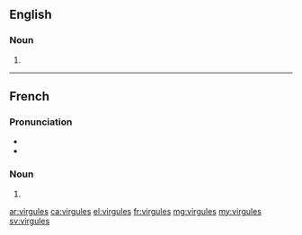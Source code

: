 ==English==

===Noun===
{{head|en|noun plural form}}

# {{plural of|virgule|lang=en}}

----

==French==

===Pronunciation===
* {{IPA|/viʁ.ɡyl/|lang=fr}}
* {{homophones|lang=fr|virgule|virgulent}}

===Noun===
{{head|fr|noun plural form|g=f}}

# {{plural of|virgule|lang=fr}}

[[ar:virgules]]
[[ca:virgules]]
[[el:virgules]]
[[fr:virgules]]
[[mg:virgules]]
[[my:virgules]]
[[sv:virgules]]